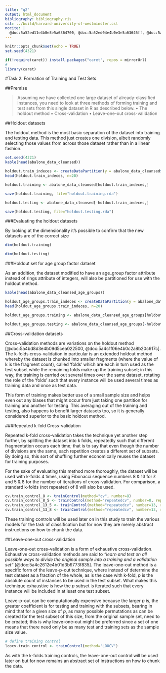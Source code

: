 ```yaml
---
title: "q2"
output: html_document
bibliography: bibliography.ris
csl: ../build/harvard-university-of-westminster.csl
nocite: | 
  @doc:5a52ed11e4b0e3e5a6364700, @doc:5a52ed04e4b0e3e5a63646ff, @doc:5a52ebfbe4b01d3dd55667a6, @doc:5a52e013e4b02942103f7fc1, @doc:5a52de2be4b01d3dd55666a1, @doc:5a52ddf0e4b0e3e5a63645e4, @doc:5a52ddd8e4b02942103f7f9c, @doc:5a52dd8ce4b0eeb35a4a1e8c, @doc:5a52dd7be4b08e15c00cdc97, @doc:5a52dc89e4b02942103f7f82, @doc:5a52dc77e4b02942103f7f81, @doc:5a52ca43e4b02942103f7d57, @doc:5a52c93ce4b02942103f7d43, @doc:5a5192fbe4b02942103f2d47, @doc:5a4f0c37e4b09d5cea02c23b, @doc:5a4edbf5e4b0ac315a55bfc7, @doc:5a4ec6f3e4b020410252c182, @doc:5a4ec56ae4b0062b162abbf0, @doc:5a4ec538e4b0ac315a55beae, @doc:5a4eba0ee4b020410252c08d, @doc:5a4e5a3ae4b09d5cea02a9a9, @doc:5a4db356e4b0ac315a5583fc, @doc:5a4db301e4b0c2a8b20cd934, @doc:5a4db27ee4b0c2a8b20cd927, @doc:5a4da870e4b0c2a8b20cd807, @doc:5a4c434ae4b0204102524624, @doc:5a4c3ba6e4b0ac315a552aac, @doc:5a4c3b69e4b0ac315a552aa8, @doc:5a4c395ce4b0c2a8b20c9406, @doc:5a4c2612e4b01d3b9773f835, @doc:5a4c1f06e4b0c2a8b20c917c, @doc:5a4bd8d3e4b09d5cea022500, @doc:5a4bd7bbe4b0062b162a30a0, @doc:5a4b8c54e4b09d5cea020a62, @doc:5a4b8c05e4b0c2a8b20c5456, @doc:5a4b82e4e4b0062b162a126c, @doc:5a458a17e4b022cc4f774122, @doc:5a458724e4b000cfec287c20, @doc:5a4582c4e4b02eb8a444a227, @doc:5a458258e4b022cc4f773fdd, @doc:5a457f22e4b022cc4f773f51, @doc:5a457cf1e4b06a7ca331608d
---
```


```r
knitr::opts_chunk$set(echo = TRUE)
set.seed(4321)
```


```r
if(!require(caret)) install.packages("caret", repos = mirrorUrl)
#
library(caret)
```

<section>

#Task 2: Formation of Training and Test Sets

##Premise

>Assuming we have collected one large dataset of already-classified instances, you need to look at three methods
of forming training and test sets from this single dataset in R as described below.
>• The holdout method
>• Cross-validation
>• Leave-one-out cross-validation

<!--
Formation of training and test sets from in R using the methods below.
• The holdout method 5
• Cross-validation 5
• Leave-one-out cross-validation (Jack Knife) 5
-->

##Holdout datasets

The holdout method is the most basic separation of the dataset into training and testing data. This method just creates one division, albeit randomly selecting those values from across those dataset rather than in a linear fashion.

```r
set.seed(4321)
kable(head(abalone_data_cleansed))

holdout.train_indeces <- createDataPartition(y = abalone_data_cleansed$weight.shell, p= 2/3, list = FALSE)
head(holdout.train_indeces, n=20)

holdout.training <- abalone_data_cleansed[holdout.train_indeces,]

save(holdout.training, file="holdout.training.rda")

holdout.testing <- abalone_data_cleansed[-holdout.train_indeces,]

save(holdout.testing, file="holdout.testing.rda")
```

###Evaluating the holdout datasets

By looking at the dimensionality it's possible to confirm that the new datasets are of the correct size

```r
dim(holdout.training)

dim(holdout.testing)
```

###Holdout set for age group factor dataset

As an addition, the dataset modified to have an age_group factor attribute instead of rings attribute of integers, will also be partitioned for use with the holdout method.

```r
kable(head(abalone_data_cleansed_age_groups))

holdout_age_groups.train_indeces <- createDataPartition(y = abalone_data_cleansed_age_groups$weight.shell, p= 2/3, list = FALSE)
head(holdout_age_groups.train_indeces, n=20)

holdout_age_groups.training <- abalone_data_cleansed_age_groups[holdout.train_indeces,]

holdout_age_groups.testing <- abalone_data_cleansed_age_groups[-holdout.train_indeces,]
```

##Cross-validation datasets 

Cross-validation methods are variations on the holdout method [@doc:5a4bd8d3e4b09d5cea022500, @doc:5a4c1f06e4b0c2a8b20c917c]. The k-folds cross-validation in particular is an extended holdout method whereby the dataset is chunked into smaller fragments (where the value of k is the fragment count), called 'folds' which are each in turn used as the test subset while the remaining folds make up the training subset; in this way, the training is carried out several times over the same dataset, rotating the role of the 'folds' such that every instance will be used several times as training data and once as test data.

This form of training makes better use of a small sample size and helps even out any biases that might occur from just taking one partition for training and another for testing. This averaging out of the training and testing, also happens to benefit larger datasets too, so it is generally considered superior to the basic holdout method.

###Repeated k-fold Cross-validation

Repeated k-fold cross-validation takes the technique yet another step further, by splitting the dataset into k folds, repeatedly such that different fragmentation occurs each time; that is to say that even though the number of divisions are the same, each repetition creates a different set of subsets. By doing so, this sort of shuffling further economically reuses the dataset for training purposes. 

For the sake of evaluating this method more thoroughly, the dataset will be used with k-folds 4 times, using Fibonacci sequence numbers 8 & 13 for _k_ and 5 & 8 for the number of iterations of cross-validation. For comparison, a standard k-folds (not repeated) of 8 will also be used.

```r
cv.train_control_8 <- trainControl(method="cv", number=8)
cv.train_control_8_5 <- trainControl(method="repeatedcv", number=8, repeats = 5)
cv.train_control_13_5 <- trainControl(method="repeatedcv", number=13, repeats = 5)
cv.train_control_13_8 <- trainControl(method="repeatedcv", number=13, repeats = 8)
```

These training controls will be used later on in this study to train the various models for the task of classification but for now they are merely abstract instructions on how to chunk the data.

##Leave-one-out cross-validation

Leave-one-out cross-validation is a form of exhaustive cross-validation. Exhaustive cross-validation methods are said to _"learn and test on all possible ways to divide the original sample into a training and a validation set"_ [@doc:5a4c2612e4b01d3b9773f835]. The leave-one-out method is a specific form of the leave-p-out technique, where instead of determine the test dataset as a fraction of the whole, as is the case with k-fold, _p_ is the absolute count of instances to be used in the test subset. What makes this technique exhaustive is how the _p_ subset is iterated such that every instance will be included in at least one test subset.

Leave-p-out can be computationally expensive because the larger _p_ is, the greater coefficient is for testing and training with the subsets, bearing in mind that for a given size of _p_, as many possible permutations as can be created for the test subset of this size, from the original sample set, need to be created; this is why leave-one-out might be preferred since a set of one means that there need only be as many test and training sets as the sample size value.

```r
# define training control
loocv.train_control <- trainControl(method="LOOCV")
```

As with the k-folds training controls, the leave-one-out control will be used later on but for now remains an abstract set of instructions on how to chunk the data.

</section>
